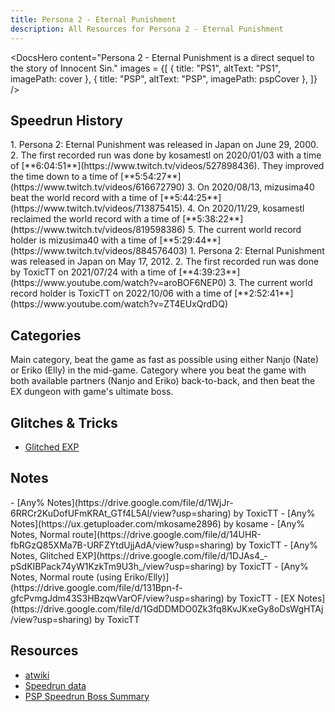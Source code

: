 ```yaml
---
title: Persona 2 - Eternal Punishment
description: All Resources for Persona 2 - Eternal Punishment
---
```




<DocsHero 
    content="Persona 2 - Eternal Punishment is a direct sequel to the story of Innocent Sin."
    images = {[
        {
            title: "PS1",
            altText: "PS1",
            imagePath: cover
        },
        {
            title: "PSP",
            altText: "PSP",
            imagePath: pspCover
        },
    ]}
/>

<LinkCard title="Leaderboards" href="https://www.speedrun.com/p2ep" description="See all the submitted runs on Speedrun.com"/>


## Speedrun History
<Tabs>
    <TabItem label="PS1">
        <Steps>
            1. Persona 2: Eternal Punishment was released in Japan on June 29, 2000.
            2. The first recorded run was done by kosamestl on 2020/01/03 with a time of [**6:04:51**](https://www.twitch.tv/videos/527898436). They improved the time down to a time of [**5:54:27**](https://www.twitch.tv/videos/616672790)
            3. On 2020/08/13, mizusima40 beat the world record with a time of [**5:44:25**](https://www.twitch.tv/videos/713875415).
            4. On 2020/11/29, kosamestl reclaimed the world record with a time of [**5:38:22**](https://www.twitch.tv/videos/819598386)
            5. The current world record holder is mizusima40 with a time of [**5:29:44**](https://www.twitch.tv/videos/884576403)
        </Steps>
    </TabItem>
    <TabItem label="PSP">
        <Steps>
            1. Persona 2: Eternal Punishment was released in Japan on May 17, 2012.
            2. The first recorded run was done by ToxicTT on 2021/07/24 with a time of [**4:39:23**](https://www.youtube.com/watch?v=aroBOF6NEP0)
            3. The current world record holder is ToxicTT on 2022/10/06 with a time of [**2:52:41**](https://www.youtube.com/watch?v=ZT4EUxQrdDQ)
        </Steps>
    </TabItem>
</Tabs>

## Categories
<CardGrid>
    <Card title="Any%">Main category, beat the game as fast as possible using either Nanjo (Nate) or Eriko (Elly) in the mid-game.</Card>
    <Card title="EX">Category where you beat the game with both available partners (Nanjo and Eriko) back-to-back, and then beat the EX dungeon with game's ultimate boss.</Card>
</CardGrid>

## Glitches & Tricks
- [Glitched EXP](https://docs.google.com/document/d/1EraC4XNMV2EEhTwnO7OevX_hHRjDuTxsrwY8VAexSzY/edit?usp=sharing)

## Notes
<Tabs>
    <TabItem label="PS1">
        - [Any% Notes](https://drive.google.com/file/d/1WjJr-6RRCr2KuDofUFmKRAt_GTf4L5Al/view?usp=sharing) by ToxicTT
        - [Any% Notes](https://ux.getuploader.com/mkosame2896) by kosame
    </TabItem>
    <TabItem label="PSP">
        - [Any% Notes, Normal route](https://drive.google.com/file/d/14UHR-fbRGzQ85XMa7B-URFZYtdUjjAdA/view?usp=sharing) by ToxicTT
        - [Any% Notes, Glitched EXP](https://drive.google.com/file/d/1DJAs4_-pSdKIBPack74yW1KzkTm9U3h_/view?usp=sharing) by ToxicTT
        - [Any% Notes, Normal route (using Eriko/Elly)](https://drive.google.com/file/d/131Bpn-f-gfcPvmgJdm43S3HBzqwVarOF/view?usp=sharing) by ToxicTT
        - [EX Notes](https://drive.google.com/file/d/1GdDDMDO0Zk3fq8KvJKxeGy8oDsWgHTAj/view?usp=sharing) by ToxicTT
    </TabItem>
</Tabs>

## Resources
- [atwiki](https://w.atwiki.jp/persona2batsu/)
- [Speedrun data](https://docs.google.com/spreadsheets/d/14uVaFiGWlRgJdBk-D6kumzwC4oGzV64Qvz-8awi80eM/edit?usp=sharing)
- [PSP Speedrun Boss Summary](https://drive.google.com/file/d/1Ad55eaZQ3osbrTsOlhX-Akbf4YpAaUjL/view?usp=sharing)
